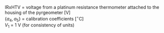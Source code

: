 <p class=box>
IRxHTV = voltage from a platinum resistance thermometer attached to the housing
of the pyrgeometer [V]  
{$a_4,\,a_5$} = calibration coefficients [$^\circ$C]  
$V_1$ = 1 V (for consistency of units)
</p><p class=box2>
\begin{equation}
\mathrm{\{IRxHT\}} = a_4 + a_5\,\log_{10}(\mathrm{\{IRxHTV\}}\,/\,V_1)
(\#eq:IRxHTbox)
\end{equation}
</p>  
